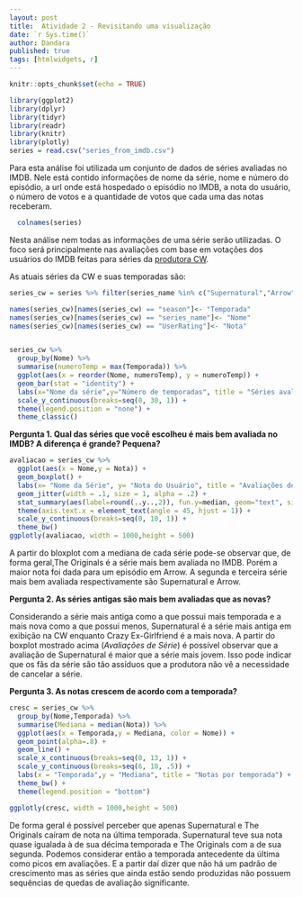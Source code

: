 ```yaml
---
layout: post
title:  Atividade 2 - Revisitando uma visualização
date: `r Sys.time()`
author: Dandara
published: true
tags: [htmlwidgets, r]
---
```


```r
knitr::opts_chunk$set(echo = TRUE)
```

```r
library(ggplot2)
library(dplyr)
library(tidyr)
library(readr)
library(knitr)
library(plotly)
series = read.csv("series_from_imdb.csv")
```

Para esta análise foi utilizada um conjunto de dados de séries avaliadas no IMDB. Nele está contido informações de nome da série, nome e número do episódio, a url onde está hospedado o episódio no IMDB, a nota do usuário, o número de votos e a quantidade de votos que cada uma das notas receberam.
```r
  colnames(series)
```
    
Nesta análise nem todas as informações de uma série serão utilizadas. O foco será principalmente nas avaliações com base em votações dos usuários do IMDB feitas para séries da [produtora CW](https://en.wikipedia.org/wiki/The_CW).


As atuais séries da CW e suas temporadas são:

```r
series_cw = series %>% filter(series_name %in% c("Supernatural","Arrow","The Originals","Reign","The 100","The Flash","iZombie","Legends of Tomorrow","Supergirl","Riverdale","Jane the Virgin","Crazy Ex-Girlfriend","Whose Line Is It Anyway?","Penn & Teller: Fool Us","Masters of Illusion","The Robert Irvine Show"))

names(series_cw)[names(series_cw) == "season"]<- "Temporada"
names(series_cw)[names(series_cw) == "series_name"]<- "Nome"
names(series_cw)[names(series_cw) == "UserRating"]<- "Nota"


series_cw %>% 
  group_by(Nome) %>%
  summarise(numeroTemp = max(Temporada)) %>%
  ggplot(aes(x = reorder(Nome, numeroTemp), y = numeroTemp)) + 
  geom_bar(stat = "identity") +
  labs(x="Nome da série",y="Número de temporadas", title = "Séries avaliadas") + 
  scale_y_continuous(breaks=seq(0, 30, 1)) +
  theme(legend.position = "none") +
  theme_classic()
```

**Pergunta 1. Qual das séries que você escolheu é mais bem avaliada no IMDB? A diferença é grande? Pequena?**
```r
avaliacao = series_cw %>%
  ggplot(aes(x = Nome,y = Nota)) + 
  geom_boxplot() + 
  labs(x= "Nome da Série", y= "Nota do Usuário", title = "Avaliações de séries") + 
  geom_jitter(width = .1, size = 1, alpha = .2) +  
  stat_summary(aes(label=round(..y..,2)), fun.y=median, geom="text", size=4, vjust = -0.5, color = "black") +
  theme(axis.text.x = element_text(angle = 45, hjust = 1)) +
  scale_y_continuous(breaks=seq(0, 10, 1)) +
  theme_bw()
ggplotly(avaliacao, width = 1000,height = 500)

```

A partir do bloxplot com a mediana de cada série pode-se observar que, de forma geral,The Originals é a série mais bem avaliada no IMDB. Porém a maior nota foi dada para um episódio em Arrow. A segunda e terceira série mais bem avaliada respectivamente são Supernatural e Arrow.

**Pergunta 2. As séries antigas são mais bem avaliadas que as novas?**

Considerando a série mais antiga como a que possui mais temporada e a mais nova como a que possui menos, Supernatural é a série mais antiga em exibição na CW enquanto Crazy Ex-Girlfriend é a mais nova. A partir do boxplot mostrado acima (*Avaliações de Série*) é possível observar que a avaliação de Supernatural é maior que a série mais jovem. Isso pode indicar que os fãs da série são tão assíduos que a produtora não vê a necessidade de cancelar a série. 

**Pergunta 3. As notas crescem de acordo com a temporada?**
```r
cresc = series_cw %>%
  group_by(Nome,Temporada) %>%
  summarise(Mediana = median(Nota)) %>%
  ggplot(aes(x = Temporada,y = Mediana, color = Nome)) + 
  geom_point(alpha=.8) + 
  geom_line() +
  scale_x_continuous(breaks=seq(0, 13, 1)) +
  scale_y_continuous(breaks=seq(6, 10, .5)) +
  labs(x = "Temporada",y = "Mediana", title = "Notas por temporada") +
  theme_bw() +
  theme(legend.position = "bottom")

ggplotly(cresc, width = 1000,height = 500)
```

De forma geral é possível perceber que apenas Supernatural e The Originals caíram de nota na última temporada. Supernatural teve sua nota quase igualada à de sua décima temporada e The Originals com a de sua segunda. Podemos considerar então a temporada antecedente da última como picos em avaliações. E a partir daí dizer que não há um padrão de crescimento mas as séries que ainda estão sendo produzidas não possuem sequências de quedas de avaliação significante.
